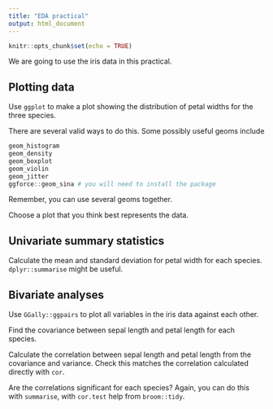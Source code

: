 ```yaml
---
title: "EDA practical"
output: html_document
---
```


```r
knitr::opts_chunk$set(echo = TRUE)
```

We are going to use the iris data in this practical.

## Plotting data

Use `ggplot` to make a plot showing the distribution of petal widths for the three species.

There are several valid ways to do this. Some possibly useful geoms include

```r
geom_histogram
geom_density
geom_boxplot
geom_violin
geom_jitter
ggforce::geom_sina # you will need to install the package
```

Remember, you can use several geoms together.

Choose a plot that you think best represents the data.


## Univariate summary statistics

Calculate the mean and standard deviation for petal width for each species. `dplyr::summarise` might be useful.

## Bivariate analyses

Use `GGally::ggpairs` to plot all variables in the iris data against each other.

Find the covariance between sepal length and petal length for each species.

Calculate the correlation between sepal length and petal length from the covariance and variance. Check this matches the correlation calculated directly with `cor`.

Are the correlations significant for each species? Again, you can do this with `summarise`, with `cor.test` help from `broom::tidy`.
